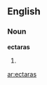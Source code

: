 ==English==

===Noun===
'''ectaras'''

# {{plural of|ectara}}

{{anagrams:en/aacerst}}
[[ar:ectaras]]